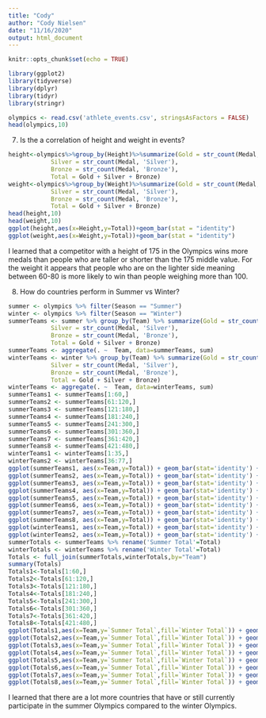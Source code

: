 ```yaml
---
title: "Cody"
author: "Cody Nielsen"
date: "11/16/2020"
output: html_document
---
```


```r
knitr::opts_chunk$set(echo = TRUE)
```

```r
library(ggplot2)
library(tidyverse)
library(dplyr)
library(tidyr)
library(stringr)
```

```r
olympics <- read.csv('athlete_events.csv', stringsAsFactors = FALSE)
head(olympics,10)
```

7. Is the a correlation of height and weight in events?
```r
height<-olympics%>%group_by(Height)%>%summarize(Gold = str_count(Medal, 'Gold'),
            Silver = str_count(Medal, 'Silver'),
            Bronze = str_count(Medal, 'Bronze'),
            Total = Gold + Silver + Bronze)
weight<-olympics%>%group_by(Weight)%>%summarize(Gold = str_count(Medal, 'Gold'),
            Silver = str_count(Medal, 'Silver'),
            Bronze = str_count(Medal, 'Bronze'),
            Total = Gold + Silver + Bronze)
head(height,10)
head(weight,10)
ggplot(height,aes(x=Height,y=Total))+geom_bar(stat = "identity")
ggplot(weight,aes(x=Weight,y=Total))+geom_bar(stat = "identity")
```
I learned that a competitor with a height of 175 in the Olympics wins more medals than people who are taller or shorter than the 175 middle value. For the weight it appears that people who are on the lighter side meaning between 60-80 is more likely to win than people weighing more than 100.

8. How do countries perform in Summer vs Winter?
```r
summer <- olympics %>% filter(Season == "Summer")
winter <- olympics %>% filter(Season == "Winter")
summerTeams <- summer %>% group_by(Team) %>% summarize(Gold = str_count(Medal, 'Gold'),
            Silver = str_count(Medal, 'Silver'),
            Bronze = str_count(Medal, 'Bronze'),
            Total = Gold + Silver + Bronze)
summerTeams <- aggregate(. ~  Team, data=summerTeams, sum)
winterTeams <- winter %>% group_by(Team) %>% summarize(Gold = str_count(Medal, 'Gold'),
            Silver = str_count(Medal, 'Silver'),
            Bronze = str_count(Medal, 'Bronze'),
            Total = Gold + Silver + Bronze)
winterTeams <- aggregate(. ~  Team, data=winterTeams, sum)
summerTeams1 <- summerTeams[1:60,]
summerTeams2 <- summerTeams[61:120,]
summerTeams3 <- summerTeams[121:180,]
summerTeams4 <- summerTeams[181:240,]
summerTeams5 <- summerTeams[241:300,]
summerTeams6 <- summerTeams[301:360,]
summerTeams7 <- summerTeams[361:420,]
summerTeams8 <- summerTeams[421:480,]
winterTeams1 <- winterTeams[1:35,]
winterTeams2 <- winterTeams[36:77,]
ggplot(summerTeams1, aes(x=Team,y=Total)) + geom_bar(stat='identity') + theme(axis.text.x = element_text(angle=90)) + ggtitle("Summer Countries Totals First 60")
ggplot(summerTeams2, aes(x=Team,y=Total)) + geom_bar(stat='identity') + theme(axis.text.x = element_text(angle=90)) + ggtitle("Summer Countries Totals Second 60")
ggplot(summerTeams3, aes(x=Team,y=Total)) + geom_bar(stat='identity') + theme(axis.text.x = element_text(angle=90)) + ggtitle("Summer Countries Totals Third 60")
ggplot(summerTeams4, aes(x=Team,y=Total)) + geom_bar(stat='identity') + theme(axis.text.x = element_text(angle=90)) + ggtitle("Summer Countries Totals Fourth 60")
ggplot(summerTeams5, aes(x=Team,y=Total)) + geom_bar(stat='identity') + theme(axis.text.x = element_text(angle=90)) + ggtitle("Summer Countries Totals Fifth 60")
ggplot(summerTeams6, aes(x=Team,y=Total)) + geom_bar(stat='identity') + theme(axis.text.x = element_text(angle=90)) + ggtitle("Summer Countries Totals Sixth 60")
ggplot(summerTeams7, aes(x=Team,y=Total)) + geom_bar(stat='identity') + theme(axis.text.x = element_text(angle=90)) + ggtitle("Summer Countries Totals Seventh 60")
ggplot(summerTeams8, aes(x=Team,y=Total)) + geom_bar(stat='identity') + theme(axis.text.x = element_text(angle=90)) + ggtitle("Summer Countries Totals Last 60")
ggplot(winterTeams1, aes(x=Team,y=Total)) + geom_bar(stat='identity') + theme(axis.text.x = element_text(angle=90)) + ggtitle("Winter Countries Totals First 60")
ggplot(winterTeams2, aes(x=Team,y=Total)) + geom_bar(stat='identity') + theme(axis.text.x = element_text(angle=90)) + ggtitle("Winter Countries Totals Last 60")
summerTotals <- summerTeams %>% rename('Summer Total'=Total)
winterTotals <- winterTeams %>% rename('Winter Total'=Total)
Totals <- full_join(summerTotals,winterTotals,by="Team")
summary(Totals)
Totals1<-Totals[1:60,]
Totals2<-Totals[61:120,]
Totals3<-Totals[121:180,]
Totals4<-Totals[181:240,]
Totals5<-Totals[241:300,]
Totals6<-Totals[301:360,]
Totals7<-Totals[361:420,]
Totals8<-Totals[421:480,]
ggplot(Totals1,aes(x=Team,y=`Summer Total`,fill=`Winter Total`)) + geom_bar(aes(),position = "dodge", stat = "identity") + theme(axis.text.x = element_text(angle=90))
ggplot(Totals2,aes(x=Team,y=`Summer Total`,fill=`Winter Total`)) + geom_bar(aes(),position = "dodge", stat = "identity") + theme(axis.text.x = element_text(angle=90))
ggplot(Totals3,aes(x=Team,y=`Summer Total`,fill=`Winter Total`)) + geom_bar(aes(),position = "dodge", stat = "identity") + theme(axis.text.x = element_text(angle=90))
ggplot(Totals4,aes(x=Team,y=`Summer Total`,fill=`Winter Total`)) + geom_bar(aes(),position = "dodge", stat = "identity") + theme(axis.text.x = element_text(angle=90))
ggplot(Totals5,aes(x=Team,y=`Summer Total`,fill=`Winter Total`)) + geom_bar(aes(),position = "dodge", stat = "identity") + theme(axis.text.x = element_text(angle=90))
ggplot(Totals6,aes(x=Team,y=`Summer Total`,fill=`Winter Total`)) + geom_bar(aes(),position = "dodge", stat = "identity") + theme(axis.text.x = element_text(angle=90))
ggplot(Totals7,aes(x=Team,y=`Summer Total`,fill=`Winter Total`)) + geom_bar(aes(),position = "dodge", stat = "identity") + theme(axis.text.x = element_text(angle=90))
ggplot(Totals8,aes(x=Team,y=`Summer Total`,fill=`Winter Total`)) + geom_bar(aes(),position = "dodge", stat = "identity") + theme(axis.text.x = element_text(angle=90))
```
I learned that there are a lot more countries that have or still currently participate in the summer Olympics compared to the winter Olympics. 
